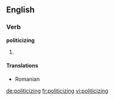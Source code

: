 ==English==

===Verb===
'''politicizing'''

# {{present participle of|[[politicize]]}}

====Translations====
* Romanian {{t|ro|politizant}}

[[de:politicizing]]
[[fr:politicizing]]
[[vi:politicizing]]